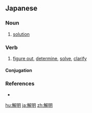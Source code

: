 ==Japanese==
{{ja-kanjitab|かい|めい|yomi=on}}

===Noun===
{{ja-noun|かいめい}}

# [[solution]]
#: {{ja-usex|その疑問の'''解明'''には時間がかかるだろう。|その ぎもん の '''かいめい''' に は じかん が かかる だろう。|Solving the question will take time.}}

===Verb===
{{ja-verb-suru|かいめい}}

# [[figure out]], [[determine]], [[solve]], [[clarify]]

====Conjugation====
{{ja-suru|かいめい}}

===References===
* {{R:Shogakukan}}

[[hu:解明]]
[[ja:解明]]
[[zh:解明]]
